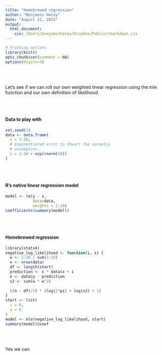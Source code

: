 ```yaml
---
title: "Homebrewed regression"
author: "Benjamin Haley"
date: "August 21, 2015"
output:
  html_document:
    css: /Users/benjaminhaley/Dropbox/Public/rmarkdown.css
---
```


```r
# Printing options
library(knitr)
opts_chunk$set(comment = NA)
options(digits=3)
```

<br><br>

Let's see if we can roll our own weighted linear regression using the mle function and our own definition of likelihood.

<br><br>

#### Data to play with

```r
set.seed(1)
data <- data.frame(
  x = 1:10,
  # Exponentiated error to thwart the normalcy 
  # assumption.
  y = 1:10 + exp(rnorm(10))  
)
```

<br><br>

#### R's native linear regression model

```r
model <- lm(y ~ x, 
            data=data,
            weights = 1:10)
coefficients(summary(model))
```

<br><br>

#### Homebrewed regression

```r
library(stats4)
negative_log_likelihood <- function(i, x) {
  w <- 1:10 / sum(1:10)
  n <- nrow(data)
  df <- length(start)
  prediction <- x * data$x + i
  e <- data$y - prediction
  s2 <- sum(w * e^2)
  
  ((n - df)/2) * (log(2*pi) + log(s2) + 1)
}
start <- list(
  i = 0,
  x = 0
)
model <- mle(negative_log_likelihood, start)
summary(model)@coef
```

<br><br>

Yes we can.